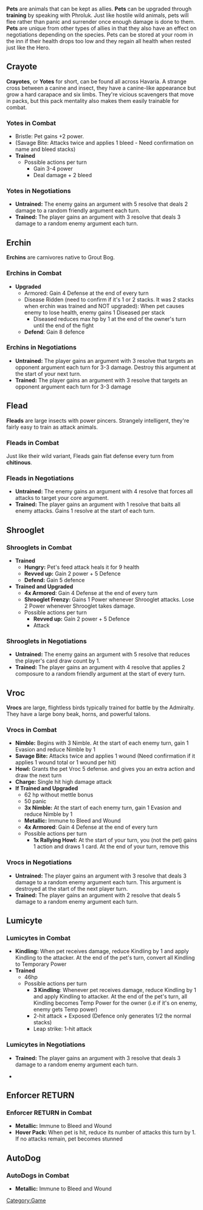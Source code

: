 {{stub}}

<!--Pasting in a table for editing/future use to clean up the page.
{| class="wikitable"
!Icon
!Name
!Description
|-
|align="center" width="100pt"|
|align="center" width="100pt"|
|width="700pt"|
|}
-->


'''Pets''' are animals that can be kept as allies. '''Pets''' can be upgraded through '''training''' by speaking with Phroluk. Just like hostile wild animals, pets will flee rather than panic and surrender once enough damage is done to them. '''Pets''' are unique from other types of allies in that they also have an effect on negotiations depending on the species. Pets can be stored at your room in the inn if their health drops too low and they regain all health when rested just like the Hero.

== Crayote ==

'''Crayotes''', or '''Yotes''' for short, can be found all across Havaria. A strange cross between a canine and insect, they have a canine-like appearance but grow a hard carapace and six limbs. They're vicious scavengers that move in packs, but this pack mentality also makes them easily trainable for combat.

=== Yotes in Combat ===

*Bristle: Pet gains +2 power.
*(Savage Bite: Attacks twice and applies 1 bleed - Need confirmation on name and bleed stacks)
*'''Trained'''
**Possible actions per turn
***Gain 3-4 power
***Deal damage + 2 bleed

=== Yotes in Negotiations ===

*'''Untrained:''' The enemy gains an argument with 5 resolve that deals 2 damage to a random friendly argument each turn.
*'''Trained:''' The player gains an argument with 3 resolve that deals 3 damage to a random enemy argument each turn.

== Erchin ==

'''Erchins''' are carnivores native to Grout Bog. 

=== Erchins in Combat ===

*'''Upgraded'''
**Armored: Gain 4 Defense at the end of every turn
**Disease Ridden (need to confirm if it's 1 or 2 stacks. It was 2 stacks when erchin was trained and NOT upgraded): When pet causes enemy to lose health, enemy gains 1 Diseased per stack
***Diseased reduces max hp by 1 at the end of the owner's turn until the end of the fight
**'''Defend''': Gain 8 defence

=== Erchins in Negotiations ===

*'''Untrained:''' The player gains an argument with 3 resolve that targets an opponent argument each turn for 3-3 damage. Destroy this argument at the start of your next turn.
*'''Trained:''' The player gains an argument with 3 resolve that targets an opponent argument each turn for 3-3 damage

== Flead ==

'''Fleads''' are large insects with power pincers. Strangely intelligent, they're fairly easy to train as attack animals.

=== Fleads in Combat ===

Just like their wild variant, Fleads gain flat defense every turn from '''chitinous'''.

=== Fleads in Negotiations ===

*'''Untrained:''' The enemy gains an argument with 4 resolve that forces all attacks to target your core argument.
*'''Trained:''' The player gains an argument with 1 resolve that baits all enemy attacks. Gains 1 resolve at the start of each turn.

== Shrooglet ==

=== Shrooglets in Combat ===

*'''Trained'''
**'''Hungry:''' Pet's feed attack heals it for 9 health
**'''Revved up:''' Gain 2 power + 5 Defence
**'''Defend:''' Gain 5 defence
* '''Trained and Upgraded'''
**'''4x Armored''': Gain 4 Defense at the end of every turn
** '''Shrooglet Frenzy:''' Gains 1 Power whenever Shrooglet attacks. Lose 2 Power whenever Shrooglet takes damage.
**Possible actions per turn
***'''Revved up:''' Gain 2 power + 5 Defence
***Attack

=== Shrooglets in Negotiations ===

*'''Untrained:''' The enemy gains an argument with 5 resolve that reduces the player's card draw count by 1.
*'''Trained:''' The player gains an argument with 4 resolve that applies 2 composure to a random friendly argument at the start of every turn.

== Vroc ==

'''Vrocs''' are large, flightless birds typically trained for battle by the Admiralty. They have a large bony beak, horns, and powerful talons.

=== Vrocs in Combat ===

*'''Nimble:''' Begins with 3 Nimble. At the start of each enemy turn, gain 1 Evasion and reduce Nimble by 1
*'''Savage Bite:''' Attacks twice and applies 1 wound (Need confirmation if it applies 1 wound total or 1 wound per hit)
*'''Howl:''' Grants the pet Vroc 5 defense. and gives you an extra action and draw the next turn
*'''Charge:''' Single hit high damage attack
*'''If Trained and Upgraded'''
**62 hp without mettle bonus
**50 panic
**'''3x Nimble:''' At the start of each enemy turn, gain 1 Evasion and reduce Nimble by 1
**'''Metallic:''' Immune to Bleed and Wound
**'''4x Armored''': Gain 4 Defense at the end of every turn
**Possible actions per turn
***'''1x Rallying Howl:''' At the start of your turn, you (not the pet) gains 1 action and draws 1 card. At the end of your turn, remove this

=== Vrocs in Negotiations ===

*'''Untrained:''' The player gains an argument with 3 resolve that deals 3 damage to a random enemy argument each turn. This argument is destroyed at the start of the next player turn.
*'''Trained:''' The player gains an argument with 2 resolve that deals 5 damage to a random enemy argument each turn.

== Lumicyte ==

=== Lumicytes in Combat ===

*'''Kindling:''' When pet receives damage, reduce Kindling by 1 and apply Kindling to the attacker. At the end of the pet's turn, convert all Kindling to Temporary Power
*'''Trained'''
**46hp
**Possible actions per turn
***'''3 Kindling''': Whenever pet receives damage, reduce Kindling by 1 and apply Kindling to attacker. At the end of the pet's turn, all Kindling becomes Temp Power for the owner (i.e if it's on enemy, enemy gets Temp power)
***2-hit attack + Exposed (Defence only generates 1/2 the normal stacks)
***Leap strike: 1-hit attack

=== Lumicytes in Negotiations ===

* '''Trained:''' The player gains an argument with 3 resolve that deals 3 damage to a random enemy argument each turn.

*

== Enforcer RETURN ==

=== Enforcer RETURN in Combat ===

*'''Metallic:''' Immune to Bleed and Wound
*'''Hover Pack:''' When pet is hit, reduce its number of attacks this turn by 1. If no attacks remain, pet becomes stunned

== AutoDog ==

=== AutoDogs in Combat ===

*'''Metallic:''' Immune to Bleed and Wound

[[Category:Game]]